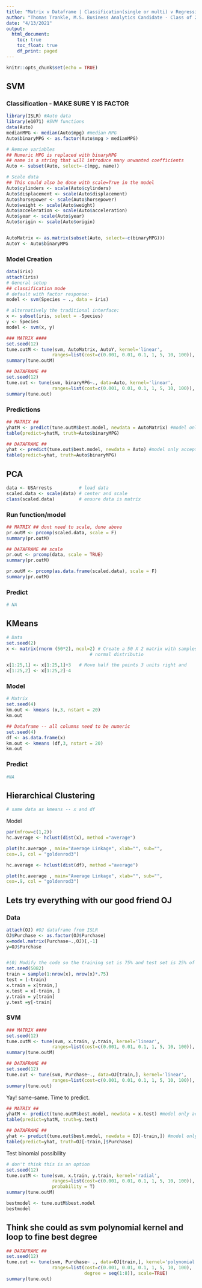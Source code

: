 ```yaml
---
title: "Matrix v Dataframe | Classification(single or multi) v Regression"
author: "Thomas Trankle, M.S. Business Analytics Candidate - Class of 2021"
date: "4/13/2021"
output: 
  html_document:
    toc: true
    toc_float: true
    df_print: paged
---
```


```r
knitr::opts_chunk$set(echo = TRUE)
```

## SVM

### Classification - MAKE SURE Y IS FACTOR
```r
library(ISLR) #Auto data
library(e1071) #SVM functions
data(Auto)
medianMPG <- median(Auto$mpg) #median MPG 
Auto$binaryMPG <- as.factor(Auto$mpg > medianMPG)

# Remove variables 
## Numeric MPG is replaced with binaryMPG
## name is a string that will introduce many unwanted coefficients 
Auto <- subset(Auto, select=-c(mpg, name))

# Scale data 
## This could also be done with scale=True in the model 
Auto$cylinders <- scale(Auto$cylinders)
Auto$displacement <- scale(Auto$displacement)
Auto$horsepower <- scale(Auto$horsepower)
Auto$weight <- scale(Auto$weight)
Auto$acceleration <- scale(Auto$acceleration)
Auto$year <- scale(Auto$year)
Auto$origin <- scale(Auto$origin)


AutoMatrix <- as.matrix(subset(Auto, select=-c(binaryMPG)))
AutoY <- Auto$binaryMPG
```

### Model Creation
```r
data(iris)
attach(iris)
# General setup
## classification mode
# default with factor response:
model <- svm(Species ~ ., data = iris)

# alternatively the traditional interface:
x <- subset(iris, select = -Species)
y <- Species
model <- svm(x, y) 
```

```r
### MATRIX ####
set.seed(12)
tune.outM <- tune(svm, AutoMatrix, AutoY, kernel='linear', 
                 ranges=list(cost=c(0.001, 0.01, 0.1, 1, 5, 10, 100)), scale=TRUE)
summary(tune.outM)

## DATAFRAME ##
set.seed(12)
tune.out <- tune(svm, binaryMPG~., data=Auto, kernel='linear', 
                 ranges=list(cost=c(0.001, 0.01, 0.1, 1, 5, 10, 100)), scale=TRUE)
summary(tune.out)

```

### Predictions
```r

## MATRIX ##
yhatM <- predict(tune.outM$best.model, newdata = AutoMatrix) #model only accepts features, not the Y variable
table(predict=yhatM, truth=Auto$binaryMPG)

## DATAFRAME ##
yhat <- predict(tune.out$best.model, newdata = Auto) #model only accepts features, not the Y variable
table(predict=yhat, truth=Auto$binaryMPG)
```

## PCA
```r
data <- USArrests          # load data
scaled.data <- scale(data) # center and scale
class(scaled.data)         # ensure data is matrix
```

### Run function/model
```r

## MATRIX ## dont need to scale, done above
pr.outM <- prcomp(scaled.data, scale = F)
summary(pr.outM)

## DATAFRAME ## scale
pr.out <- prcomp(data, scale = TRUE)
summary(pr.outM)

pr.outM <- prcomp(as.data.frame(scaled.data), scale = F)
summary(pr.outM)


```

### Predict 
```r
# NA
```

## KMeans
```r
# Data
set.seed(2)
x <- matrix(rnorm (50*2), ncol=2) # Create a 50 X 2 matrix with samples from a 
                               # normal distributio

x[1:25,1] <- x[1:25,1]+3   # Move half the points 3 units right and 
x[1:25,2] <- x[1:25,2]-4  
```

### Model
```r
# Matrix
set.seed(4)
km.out <- kmeans (x,3, nstart = 20)
km.out

## Dataframe -- all columns need to be numeric
set.seed(4)
df <- as.data.frame(x)
km.out <- kmeans (df,3, nstart = 20)
km.out

```

### Predict
```r
#NA
```

## Hierarchical Clustering

```r
# same data as kmeans -- x and df
```

Model
```r
par(mfrow=c(1,2))
hc.average <- hclust(dist(x), method ="average")

plot(hc.average , main="Average Linkage", xlab="", sub="",
cex=.9, col = "goldenrod3")

hc.average <- hclust(dist(df), method ="average")

plot(hc.average , main="Average Linkage", xlab="", sub="",
cex=.9, col = "goldenrod3")
```

## Lets try everything with our good friend OJ

### Data
```r
attach(OJ) #OJ dataframe from ISLR
OJ$Purchase <- as.factor(OJ$Purchase)
x=model.matrix(Purchase~.,OJ)[,-1]
y=OJ$Purchase


#(0) Modify the code so the training set is 75% and test set is 25% of the dataframe
set.seed(5082)
train = sample(1:nrow(x), nrow(x)*.75)
test = (-train)
x.train = x[train,]
x.test = x[-train, ]
y.train = y[train]
y.test =y[-train]
```


### SVM
```r
### MATRIX ####
set.seed(12)
tune.outM <- tune(svm, x.train, y.train, kernel='linear', 
                 ranges=list(cost=c(0.001, 0.01, 0.1, 1, 5, 10, 100)), scale=TRUE)
summary(tune.outM)

## DATAFRAME ##
set.seed(12)
tune.out <- tune(svm, Purchase~., data=OJ[train,], kernel='linear', 
                 ranges=list(cost=c(0.001, 0.01, 0.1, 1, 5, 10, 100)), scale=TRUE)
summary(tune.out)

```

Yay! same-same. Time to predict.

```r
## MATRIX ##
yhatM <- predict(tune.outM$best.model, newdata = x.test) #model only accepts features, not the Y variable
table(predict=yhatM, truth=y.test)

## DATAFRAME ##
yhat <- predict(tune.out$best.model, newdata = OJ[-train,]) #model only accepts features, not the Y variable
table(predict=yhat, truth=OJ[-train,]$Purchase)
```

Test binomial possibility
```r
# don't think this is an option 
set.seed(12)
tune.outM <- tune(svm, x.train, y.train, kernel='radial', 
                 ranges=list(cost=c(0.001, 0.01, 0.1, 1, 5, 10, 100)), scale=TRUE,
                 probability = T)
summary(tune.outM)
```

```r
bestmodel <- tune.outM$best.model
bestmodel
```

## Think she could as svm polynomial kernel and loop to fine best degree
```r
## DATAFRAME ##
set.seed(12)
tune.out <- tune(svm, Purchase~ ., data=OJ[train,], kernel='polynomial', 
                 ranges=list(cost=c(0.001, 0.01, 0.1, 1, 5, 10, 100),
                             degree = seq(1:8)), scale=TRUE)
summary(tune.out)
```

